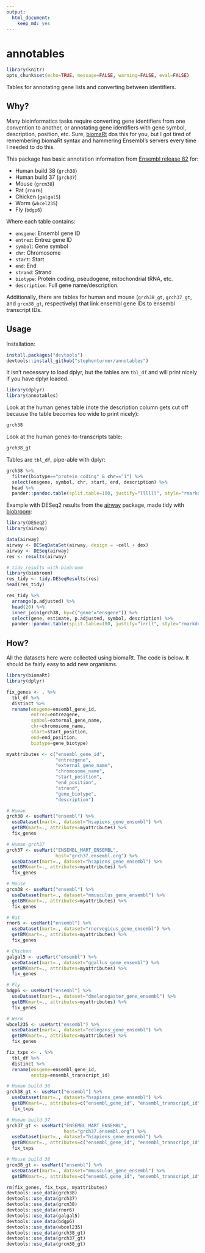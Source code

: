 ```yaml
---
output: 
  html_document: 
    keep_md: yes
---
```


# annotables

```r
library(knitr)
opts_chunk$set(echo=TRUE, message=FALSE, warning=FALSE, eval=FALSE)
```

Tables for annotating gene lists and converting between identifiers.

## Why?

Many bioinformatics tasks require converting gene identifiers from one convention to another, or annotating gene identifiers with gene symbol, description, position, etc. Sure, [biomaRt](https://bioconductor.org/packages/release/bioc/html/biomaRt.html) dos this for you, but I got tired of remembering biomaRt syntax and hammering Ensembl's servers every time I needed to do this.

This package has basic annotation information from [Ensembl release 82](http://sep2015.archive.ensembl.org/index.html?redirect=no) for:

- Human build 38 (`grch38`)
- Human build 37 (`grch37`)
- Mouse (`grcm38`)
- Rat (`rnor6`)
- Chicken (`galgal5`)
- Worm (`wbcel235`)
- Fly (`bdgp6`)

Where each table contains:

- `ensgene`: Ensembl gene ID
- `entrez`: Entrez gene ID
- `symbol`: Gene symbol
- `chr`: Chromosome
- `start`: Start
- `end`: End
- `strand`: Strand
- `biotype`: Protein coding, pseudogene, mitochondrial tRNA, etc.
- `description`: Full gene name/description.

Additionally, there are tables for human and mouse (`grch38_gt`, `grch37_gt`, and `grcm38_gt`, respectively) that link ensembl gene IDs to ensembl transcript IDs.

## Usage

Installation:

```r
install.packages("devtools")
devtools::install_github("stephenturner/annotables")
```

It isn't necessary to load dplyr, but the tables are `tbl_df` and will print nicely if you have dplyr loaded.

```r
library(dplyr)
library(annotables)
```

Look at the human genes table (note the description column gets cut off because the table becomes too wide to print nicely):

```r
grch38
```

Look at the human genes-to-transcripts table:

```r
grch38_gt
```

Tables are `tbl_df`, pipe-able with dplyr:

```r
grch38 %>% 
  filter(biotype=="protein_coding" & chr=="1") %>% 
  select(ensgene, symbol, chr, start, end, description) %>% 
  head %>% 
  pander::pandoc.table(split.table=100, justify="llllll", style="rmarkdown")
```


Example with DESeq2 results from the [airway](https://bioconductor.org/packages/release/data/experiment/html/airway.html) package, made tidy with [biobroom](http://www.bioconductor.org/packages/devel/bioc/html/biobroom.html):

```r
library(DESeq2)
library(airway)

data(airway)
airway <- DESeqDataSet(airway, design = ~cell + dex)
airway <- DESeq(airway)
res <- results(airway)

# tidy results with biobroom
library(biobroom)
res_tidy <- tidy.DESeqResults(res)
head(res_tidy)
```

```r
res_tidy %>% 
  arrange(p.adjusted) %>% 
  head(20) %>% 
  inner_join(grch38, by=c("gene"="ensgene")) %>% 
  select(gene, estimate, p.adjusted, symbol, description) %>% 
  pander::pandoc.table(split.table=100, justify="lrrll", style="rmarkdown")
```

## How?

All the datasets here were collected using biomaRt. The code is below. It should be fairly easy to add new organisms.

```r
library(biomaRt)
library(dplyr)

fix_genes <- . %>% 
  tbl_df %>% 
  distinct %>% 
  rename(ensgene=ensembl_gene_id,
         entrez=entrezgene,
         symbol=external_gene_name,
         chr=chromosome_name,
         start=start_position,
         end=end_position,
         biotype=gene_biotype)

myattributes <- c("ensembl_gene_id",
                  "entrezgene",
                  "external_gene_name",
                  "chromosome_name",
                  "start_position",
                  "end_position",
                  "strand",
                  "gene_biotype",
                  "description")

# Human
grch38 <- useMart("ensembl") %>% 
  useDataset(mart=., dataset="hsapiens_gene_ensembl") %>% 
  getBM(mart=., attributes=myattributes) %>% 
  fix_genes

# Human grch37
grch37 <- useMart("ENSEMBL_MART_ENSEMBL", 
                  host="grch37.ensembl.org") %>% 
  useDataset(mart=., dataset="hsapiens_gene_ensembl") %>% 
  getBM(mart=., attributes=myattributes) %>% 
  fix_genes

# Mouse
grcm38 <- useMart("ensembl") %>% 
  useDataset(mart=., dataset="mmusculus_gene_ensembl") %>% 
  getBM(mart=., attributes=myattributes) %>% 
  fix_genes

# Rat
rnor6 <- useMart("ensembl") %>% 
  useDataset(mart=., dataset="rnorvegicus_gene_ensembl") %>% 
  getBM(mart=., attributes=myattributes) %>% 
  fix_genes

# Chicken
galgal5 <- useMart("ensembl") %>% 
  useDataset(mart=., dataset="ggallus_gene_ensembl") %>% 
  getBM(mart=., attributes=myattributes) %>% 
  fix_genes

# Fly
bdgp6 <- useMart("ensembl") %>% 
  useDataset(mart=., dataset="dmelanogaster_gene_ensembl") %>% 
  getBM(mart=., attributes=myattributes) %>% 
  fix_genes

# Worm
wbcel235 <- useMart("ensembl") %>% 
  useDataset(mart=., dataset="celegans_gene_ensembl") %>% 
  getBM(mart=., attributes=myattributes) %>% 
  fix_genes
```

```r
fix_txps <- . %>% 
  tbl_df %>% 
  distinct %>% 
  rename(ensgene=ensembl_gene_id,
         enstxp=ensembl_transcript_id)

# Human build 38
grch38_gt <- useMart("ensembl") %>% 
  useDataset(mart=., dataset="hsapiens_gene_ensembl") %>% 
  getBM(mart=., attributes=c("ensembl_gene_id", "ensembl_transcript_id")) %>% 
  fix_txps

# Human build 37
grch37_gt <- useMart("ENSEMBL_MART_ENSEMBL", 
                     host="grch37.ensembl.org") %>% 
  useDataset(mart=., dataset="hsapiens_gene_ensembl") %>% 
  getBM(mart=., attributes=c("ensembl_gene_id", "ensembl_transcript_id")) %>% 
  fix_txps

# Mouse build 38
grcm38_gt <- useMart("ensembl") %>% 
  useDataset(mart=., dataset="mmusculus_gene_ensembl") %>% 
  getBM(mart=., attributes=c("ensembl_gene_id", "ensembl_transcript_id")) 
```

```r
rm(fix_genes, fix_txps, myattributes)
devtools::use_data(grch38)
devtools::use_data(grch37)
devtools::use_data(grcm38)
devtools::use_data(rnor6)
devtools::use_data(galgal5)
devtools::use_data(bdgp6)
devtools::use_data(wbcel235)
devtools::use_data(grch38_gt)
devtools::use_data(grch37_gt)
devtools::use_data(grcm38_gt)
```
